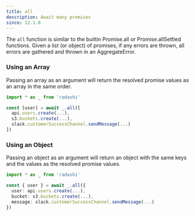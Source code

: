 ```yaml
---
title: all
description: Await many promises
since: 12.1.0
---
```


The `all` function is similar to the builtin Promise.all or Promise.allSettled
functions. Given a list (or object) of promises, if any errors are thrown, all
errors are gathered and thrown in an AggregateError.

### Using an Array

Passing an array as an argument will return the resolved promise values as an array in the same order.

```ts
import * as _ from 'radashi'

const [user] = await _.all([
  api.users.create(...),
  s3.buckets.create(...),
  slack.customerSuccessChannel.sendMessage(...)
])
```

### Using an Object

Passing an object as an argument will return an object with the same keys and the values as the resolved promise values.

```ts
import * as _ from 'radashi'

const { user } = await _.all({
  user: api.users.create(...),
  bucket: s3.buckets.create(...),
  message: slack.customerSuccessChannel.sendMessage(...)
})
```
